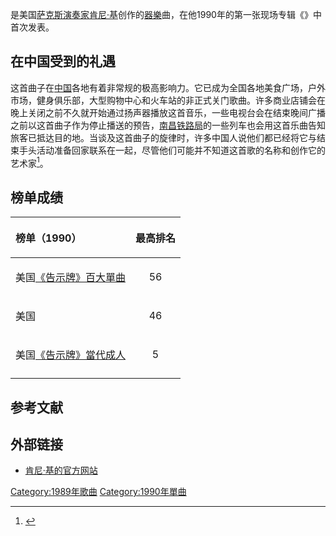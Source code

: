 {{noteTA
|G1=Music
|G2=Show
}}
{{Infobox song
|name=Going Home
|type=single
|genre={{link-en|柔和爵士|Smooth Jazz}}
|album={{link-en|Kenny G Live}}
|artist=[[肯尼·基|肯尼·基]]
|producer=肯尼·基
|writer={{ubl|肯尼·基|{{link-en|沃爾特·阿法納西夫|Walter Afanasieff}}}}
|chronology=[[肯尼·基|肯尼·基]]
|recorded=1989年
|released=1990年1月21日
|label={{link-en|愛麗斯塔|Arista Records}}
|length={{ubl|5:29 <small>(专辑版)</small>|4:15 <small>(单曲版)</small>}}
|next_year=1991
|next_title=Theme from Dying Young
|prev_year=1989
|prev_title=We've Saved the Best for Last
}}
{{单双书号转换|'''回家'''}}是美国[[薩氏管|萨克斯演奏家]][[肯尼·基|肯尼·基]]创作的[[器樂|器樂]]曲，在他1990年的第一张现场专辑《{{link-en|Kenny G Live}}》中首次发表。

== 在中国受到的礼遇 ==
这首曲子在[[中华人民共和国|中国]]各地有着非常规的极高影响力。它已成为全国各地美食广场，户外市场，健身俱乐部，大型购物中心和火车站的非正式关门歌曲。许多商业店铺会在晚上关闭之前不久就开始通过扬声器播放这首音乐，一些电视台会在结束晚间广播之前以这首曲子作为停止播送的预告，[[南昌铁路局|南昌铁路局]]的一些列车也会用这首乐曲告知旅客已抵达目的地。当谈及这首曲子的旋律时，许多中国人说他们都已经将它与结束手头活动准备回家联系在一起，尽管他们可能并不知道这首歌的名称和创作它的艺术家<ref>{{cite news|url=https://www.nytimes.com/2014/05/11/world/asia/china-says-goodbye-in-the-key-of-g-kenny-g.html|title=China Says Goodbye in the Key of G: Kenny G|newspaper=New York Times|author=Levin, Dan|date=2014-05-11|accessdate=2014-05-11|language=en|archive-date=2020-11-25|archive-url=https://web.archive.org/web/20201125031850/http://www.nytimes.com/2014/05/11/world/asia/china-says-goodbye-in-the-key-of-g-kenny-g.html|dead-url=no}}</ref>。

== 榜单成绩 ==
{| class="wikitable sortable"
! align="left" |榜单（1990）
! align="center" |最高排名
|-
| align="left" |美国[[告示牌百强单曲榜|《告示牌》百大單曲]]
| align="center" | 56
|-
| align="left" |美国{{link-en|《告示牌》热门节奏布鲁斯单曲|Hot R&B/Hip-Hop Songs}}
| align="center" |46
|-
| align="left" |美国[[當代成人單曲榜|《告示牌》當代成人]]
| align="center" |5
|-
|}

== 参考文献 ==
{{Reflist}}

== 外部链接 ==
* [https://web.archive.org/web/20090515233334/http://www.kennyg.com/index.php 肯尼·基的官方网站]

[[Category:1989年歌曲|Category:1989年歌曲]]
[[Category:1990年單曲|Category:1990年單曲]]